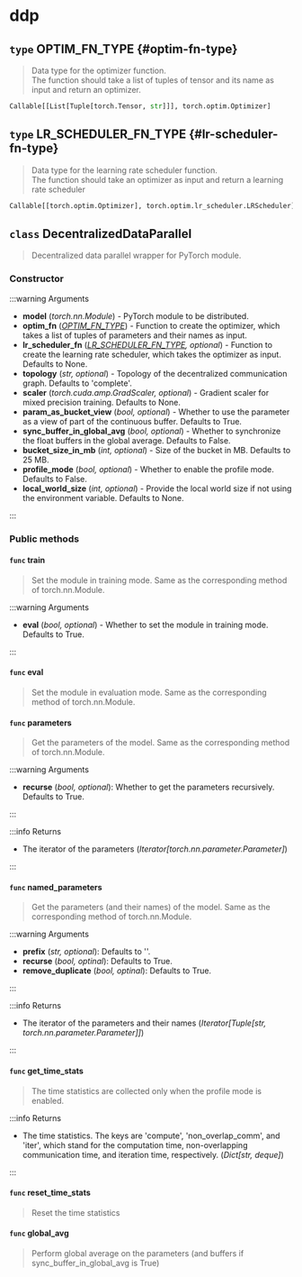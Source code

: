 # ddp

## `type` OPTIM_FN_TYPE \{#optim-fn-type\}

> Data type for the optimizer function.
> <br/> The function should take a list of tuples of tensor and its name as input and return an optimizer.

```python
Callable[[List[Tuple[torch.Tensor, str]]], torch.optim.Optimizer]
```

## `type` LR_SCHEDULER_FN_TYPE \{#lr-scheduler-fn-type\}

> Data type for the learning rate scheduler function.
> <br/> The function should take an optimizer as input and return a learning rate scheduler

```python
Callable[[torch.optim.Optimizer], torch.optim.lr_scheduler.LRScheduler]
```

## `class` DecentralizedDataParallel

> Decentralized data parallel wrapper for PyTorch module.

### Constructor

:::warning Arguments

- **model** (*torch.nn.Module*) - PyTorch module to be distributed.
- **optim_fn** (*[OPTIM_FN_TYPE](#optim-fn-type)*) - Function to create the optimizer, which takes a list of tuples of parameters and their names as input.
- **lr_scheduler_fn** (*[LR_SCHEDULER_FN_TYPE](#lr-scheduler-fn-type), optional*) - Function to create the learning rate scheduler, which takes the optimizer as input. Defaults to None.
- **topology** (*str, optional*) - Topology of the decentralized communication graph. Defaults to 'complete'.
- **scaler** (*torch.cuda.amp.GradScaler, optional*) - Gradient scaler for mixed precision training. Defaults to None.
- **param_as_bucket_view** (*bool, optional*) - Whether to use the parameter as a view of part of the continuous buffer. Defaults to True.
- **sync_buffer_in_global_avg** (*bool, optional*) - Whether to synchronize the float buffers in the global average. Defaults to False.
- **bucket_size_in_mb** (*int, optional*) - Size of the bucket in MB. Defaults to 25 MB.
- **profile_mode** (*bool, optional*) - Whether to enable the profile mode. Defaults to False.
- **local_world_size** (*int, optional*) - Provide the local world size if not using the environment variable. Defaults to None.

:::

### Public methods

#### `func` train

> Set the module in training mode. Same as the corresponding method of torch.nn.Module.

:::warning Arguments

- **eval** (*bool, optional*) - Whether to set the module in training mode. Defaults to True.

:::

#### `func` eval

> Set the module in evaluation mode. Same as the corresponding method of torch.nn.Module.

#### `func` parameters

> Get the parameters of the model. Same as the corresponding method of torch.nn.Module.

:::warning Arguments

- **recurse** (*bool, optional*): Whether to get the parameters recursively. Defaults to True.

:::

:::info Returns

- The iterator of the parameters (*Iterator[torch.nn.parameter.Parameter]*)

:::

#### `func` named_parameters

> Get the parameters (and their names) of the model. Same as the corresponding method of torch.nn.Module.

:::warning Arguments

- **prefix** (*str, optional*): Defaults to ''.
- **recurse** (*bool, optinal*): Defaults to True.
- **remove_duplicate** (*bool, optinal*): Defaults to True.

:::

:::info Returns

- The iterator of the parameters and their names (*Iterator[Tuple[str, torch.nn.parameter.Parameter]]*)

:::

#### `func` get_time_stats

> The time statistics are collected only when the profile mode is enabled.

:::info Returns

- The time statistics. The keys are 'compute', 'non_overlap_comm', and 'iter', which stand for the computation time, non-overlapping communication time, and iteration time, respectively. (*Dict[str, deque]*)

:::

#### `func` reset_time_stats

> Reset the time statistics

#### `func` global_avg

> Perform global average on the parameters (and buffers if sync_buffer_in_global_avg is True)

